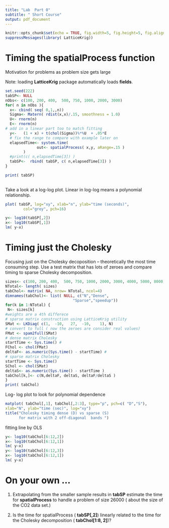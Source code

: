 ```yaml
---
title: "Lab  Part 0"
subtitle: " Short Course"
output: pdf_document
---
```


```r
knitr::opts_chunk$set(echo = TRUE, fig.width=5, fig.height=5, fig.align = "center")
suppressMessages(library( LatticeKrig))
```

# Timing   the **spatialProcess** function 
Motivation for problems as problem size gets large 

Note: loading **LatticeKrig** package automatically loads **fields**. 
```r
set.seed(222)
tabSP<- NULL
nObs<- c(100, 200, 400,  500, 750, 1000, 2000, 3000) 
for( n in nObs ){
  x<- cbind( seq( 0,1,,n))
  Sigma<- Matern( rdist(x,x)/.15, smoothness = 1.0)
  U<- rnorm(n)
  E<- rnorm(n)
# add in a linear part too to match fitting  
  y<-   (1 + x) + t(chol(Sigma))%*%U  + .05*E 
  # fix the range to compare with example later on 
  elapsedTime<- system.time( 
              out<- spatialProcess( x,y, aRange=.15 )
        )
  #print(c( n,elapsedTime[3]) )
  tabSP<-  rbind( tabSP, c( n,elapsedTime[3]) )
}

print( tabSP)
  
```
Take a look at a log-log plot. Linear in log-log means a polynomial relationship. 

```r
plot( tabSP, log="xy", xlab="n", ylab="time (seconds)",
        col="grey", pch=16)

y<- log10(tabSP[,2])
x<- log10(tabSP[,1])
lm( y~x)
```

\newpage

# Timing  just the Cholesky
Focusing just on the Cholesky decoposition -- theoretically the most time consuming step.
Use a test matrix that has lots of zeroes and compare timing  to sparse Cholesky
decomposition.

```r
sizes<- c(100, 200, 400,  500, 750, 1000, 2000, 3000, 4000, 5000, 8000, 10000)
NTotal<- length( sizes)
tabChol<- matrix( NA, nrow= NTotal, ncol=4)
dimnames(tabChol)<- list( NULL, c("N","Dense",
                              "Sparse","speedup"))
for(k in 1:NTotal) {
 N<- sizes[k]
#weights are a 4th differece 
# sparse matrix construction using LatticeKrig utility
SMat <- LKDiag( c(1,  -10,   27,  -10,    1), N)
# convert to full ( now the zeroes are consider real values)
FMat <- spam2full(SMat)
# dense matrix Cholesky
startTime <- Sys.time() #
FChol <- chol(FMat)
deltaF<- as.numeric(Sys.time() - startTime) #
# sparse matrix Cholesky
startTime <- Sys.time()
SChol <- chol(SMat)
deltaS<- as.numeric(Sys.time() - startTime )
tabChol[k,]<- c(N,deltaF, deltaS, deltaF/deltaS )
}
print( tabChol)
```
Log- log plot to look for polynomial dependence

```r
matplot( tabChol[,1], tabChol[,2:3], type="p", pch=c( "D","S"),
xlab="N", ylab="time (sec)", log="xy")
title("Cholesky timing dense (D) vs sparse (S)
      for matrix with 2 off-diagonal  bands ")
```

fitting line by OLS

```r
y<- log10(tabChol[6:12,2])
x<- log10(tabChol[6:12,1])
lm( y~x)
y<- log10(tabChol[6:12,3])
x<- log10(tabChol[6:12,1])
lm( y~x)
```



# On your own ...

1. Extrapolating from the smaller sample results  in **tabSP** estimate the time for
**spatialProcess** to
handle a problem of size 26000 ( about the size of the CO2 data set.)

2. Is the time for spatialProcess ( **tabSP[,2]**) linearly related to the time for the  Cholesky decomposition ( **tabChol[1:8, 2]**)?















